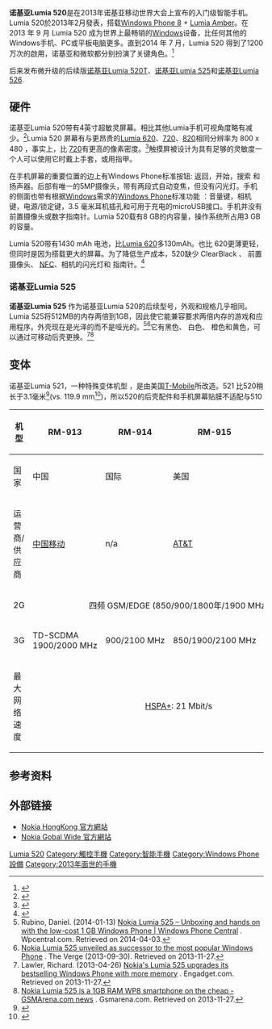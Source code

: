 {{Infobox Mobile
| name            = 诺基亚Lumia 520
| image           = Nokia Lumia 520 Windows Phone 8.1 ru.JPG
| imagesize       = 300
| manufacturer    = [[诺基亚|诺基亚]]
| caption         = 诺基亚Lumia 520
| carrier         = 
| available       = 2013年3月31日([[亞洲|亞洲]])
| series          = [[Lumia|Lumia]]
| type            = [[智能手机|智能手机]]
| predecessor     = [[诺基亚Lumia_510|诺基亚Lumia 510]]
| successor       = [[诺基亚Lumia_525|诺基亚Lumia 525]]
| status          = 2013年2月發表
| form            = 直立式手機<br />黃、白、黑、紅
| size            = 119.9×64×9.9（[[毫米|毫米]]）
| weight          = 124[[克|克]]
| networks        = [[GSM|GSM]] 1800 / 1900 / 850 / 900<br />[[WCDMA|WCDMA]] Band I (2100) / Band II (1900) / Band V (850) / Band VIII (900)
| os              = [[Windows_Phone_8|Windows Phone 8]]
| cpu             = [[Snapdragon|Snapdragon]] S4 MSM8227 雙核心 1.0 [[GHz|GHz]]+Aderno 305圖形處理器
| screen          = 800 × 480[[畫素|畫素]] 4[[英寸|英寸]]
| input           = [[電容式|電容式]][[觸控螢幕|觸控螢幕]]
| interior_memory = 8GB
| memory_card     = 支援32GB 的 [[SDHC|SDHC]]，與超過 32GB 的 [[SDXC|SDXC]]
| memory          = 512MB
| connectivity    = Dual Transfer Mode (MSC 12)<br />[[EDGE|EDGE]] Class B<br />[[GPRS|GPRS]] Class B<br />[[HSDPA|HSDPA]]+ Dual Carrier Cat24 42 Mbps<br />[[HSUPA|HSUPA]] Cat6 5.76 Mbps<br />[[WLAN|WLAN]] IEEE 802.11 a/b/g/n<br />[[蓝牙|蓝牙]]4.0<br />[[MicroUSB|MicroUSB]]
| battery         = BL-5J 3.7V 1430 [[mAh|mAh]]<br />最長待機時間16 天（3G）<br />最長2G通話時間17.4小時<br />最長3G通話時間9.7小時<br />音樂最長播放時間52小時
| camera          = 500萬畫素<br />照相最大解析度1280 × 720 Pixel(s)<br />两段式自动对焦<br />相機焦距10[[公釐|公釐]]、[[光圈|光圈]]f/1.9<br />720p錄影<br />（[[HD|HD]] 1280 × 720畫素、30 fps）
| ringtone        = 
| music           = 支援編碼：MP3、AMR-WB、AMR-NB、WMA 10 Pro、WMA 9、AAC LC、AAC+/HEAAC、eAAC+/HEAACv2<br />支援播放格式：ASF、WAV、MP4、AAC、AMR、MP3、M4A、WMA、3GP、3G2
}}

'''诺基亚Lumia 520'''是在2013年诺基亚移动世界大会上宣布的入门级智能手机。Lumia 520於2013年2月發表，搭载[[Windows_Phone_8|Windows Phone 8]] + [[Lumia_Amber|Lumia Amber]]。在 2013 年 9 月 Lumia 520 成为世界上最畅销的[[Windows|Windows]]设备，比任何其他的Windows手机、PC或平板电脑更多。直到2014 年 7 月，Lumia 520 得到了1200万次的啟用，诺基亚和微软都分别扮演了关键角色。<ref>{{Cite web |url=http://betanews.com/2014/07/15/nokia-lumia-520-activations-exceed-12-million-windows-phone-ecosystem-grows/ |title=存档副本 |accessdate=2014-09-06 |archive-date=2014-07-19 |archive-url=https://web.archive.org/web/20140719023346/http://betanews.com/2014/07/15/nokia-lumia-520-activations-exceed-12-million-windows-phone-ecosystem-grows/ |dead-url=no }}</ref>

后来发布微升级的后续版[[诺基亚Lumia_520T|诺基亚Lumia 520T]]、[[诺基亚Lumia_525|诺基亚Lumia 525]]和[[诺基亚Lumia_526|诺基亚Lumia 526]].

==硬件==
诺基亚Lumia 520带有4英寸超敏灵屏幕。相比其他Lumia手机可视角度略有减少。<ref>{{cite web |url=http://www.fonearena.com/blog/67051/nokia-lumia-520-review.html |title=Nokia Lumia 520 Review |last=Bhutani |first=Dhruv |date=2013-04-16 |publisher=Fone Arena |accessdate=2014-05-21 |archive-date=2017-06-17 |archive-url=https://web.archive.org/web/20170617154833/http://www.fonearena.com/blog/67051/nokia-lumia-520-review.html |dead-url=no }}</ref>Lumia 520 屏幕有与更昂贵的[[Lumia_620|Lumia 620]]、[[Lumia_720|720]]、[[Lumia_820|820]]相同分辨率为 800 x 480 ，事实上，比 [[Lumia_720|720]]有更高的像素密度。<ref>{{cite web |url=http://reviews.cnet.co.uk/mobile-phones/nokia-lumia-520-review-50010925 |title=Nokia Lumia 520 review |last=Hoyle |first=Andrew |date=2013-04-15 |work=CNET UK |publisher=CBS Interactive |accessdate=2014-05-21 |archiveurl=https://web.archive.org/web/20130418002809/http://reviews.cnet.co.uk/mobile-phones/nokia-lumia-520-review-50010925 |archivedate=2013-04-18 |deadurl=yes }}</ref>触摸屏被设计为具有足够的灵敏度一个人可以使用它时戴上手套，或用指甲。

在手机屏幕的重要位置的边上有Windows Phone标准按钮: 返回，开始，搜索 和扬声器。后部有唯一的5MP摄像头，带有两段式自动变焦，但没有闪光灯。手机的侧面也带有根据[[Windows|Windows]]需求的[[Windows_Phone|Windows Phone]]标准功能 ：音量键，相机键，电源/锁定键，3.5 毫米耳机插孔和可用于充电的microUSB接口。手机并没有前置摄像头或数字指南针。Lumia 520载有8 GB的内容量，操作系统所占用3 GB的容量。

Lumia 520带有1430 mAh 电池，比[[Lumia_620|Lumia 620]]多130mAh。也比 620更薄更轻，但同时是因为搭载更大的屏幕。为了降低生产成本，520缺少 ClearBlack 、 前置摄像头、 [[近場通訊|NFC]]、相机的闪光灯和 指南针。<ref>{{cite web |url=http://www.techradar.com/reviews/phones/mobile-phones/nokia-lumia-520-1133192/review |title=Nokia Lumia 520 review |last1=Rogerson |first1=James |last2=Parsons |first2=Jeff |date=2013-04-04 |work=TechRadar |publisher=Future |accessdate=2013-08-23 |archive-date=2017-11-19 |archive-url=https://web.archive.org/web/20171119225241/http://www.techradar.com/reviews/phones/mobile-phones/nokia-lumia-520-1133192/review |dead-url=no }}</ref>

===诺基亚Lumia 525===
'''诺基亚Lumia 525''' 作为诺基亚Lumia 520的后续型号，外观和规格几乎相同。Lumia 525将512MB的内存两倍到1GB，因此使它能兼容要求两倍内存的游戏和应用程序。外壳现在是光泽的而不是哑光的。<ref>Rubino, Daniel. (2014-01-13) [http://www.wpcentral.com/nokia-lumia-525-unboxing Nokia Lumia 525 – Unboxing and hands on with the low-cost 1 GB Windows Phone | Windows Phone Central] {{Wayback|url=http://www.wpcentral.com/nokia-lumia-525-unboxing |date=20140815165118 }}. Wpcentral.com. Retrieved on 2014-04-03.</ref><ref>[http://www.theverge.com/2013/11/27/5150754/nokia-lumia-525-specifications-features-price-release-date Nokia Lumia 525 unveiled as successor to the most popular Windows Phone] {{Wayback|url=http://www.theverge.com/2013/11/27/5150754/nokia-lumia-525-specifications-features-price-release-date |date=20140814042902 }}. The Verge (2013-09-30). Retrieved on 2013-11-27.</ref>它有黑色、 白色、 橙色和黄色，可以通过可移动后壳更换。<ref>Lawler, Richard. (2013-04-26) [http://www.engadget.com/2013/11/27/nokias-lumia-525/ Nokia's Lumia 525 upgrades its bestselling Windows Phone with more memory] {{Wayback|url=http://www.engadget.com/2013/11/27/nokias-lumia-525/ |date=20141006150739 }}. Engadget.com. Retrieved on 2013-11-27.</ref><ref>[http://www.gsmarena.com/nokia_lumia_525_is_the_air_to_the_520-news-7263.php Nokia Lumia 525 is a 1GB RAM WP8 smartphone on the cheap - GSMArena.com news] {{Wayback|url=http://www.gsmarena.com/nokia_lumia_525_is_the_air_to_the_520-news-7263.php |date=20140820104753 }}. Gsmarena.com. Retrieved on 2013-11-27.</ref>

==变体==
诺基亚Lumia 521，一种特殊变体机型 ，是由美国[[T-Mobile|T-Mobile]]所改造。521 比520稍长于3.1毫米<ref>{{cite web |url=http://www.nokia.com/us-en/phones/phone/lumia521/specifications |title=Detailed specifications for the Nokia Lumia 521 |publisher=Nokia |accessdate=2013-07-08 |deadurl=yes |archiveurl=https://web.archive.org/web/2013/http://www.nokia.com/us-en/phones/phone/lumia521/specifications |archivedate=2012-11-30 }}</ref>(vs. 119.9 mm<ref>{{cite web |url=http://www.nokia.com/global/products/phone/lumia520/specifications |title=Detailed specifications for the Nokia Lumia 520 |publisher=Nokia |accessdate=2013-07-08 |deadurl=yes |archiveurl=https://web.archive.org/web/2013/http://www.nokia.com/global/products/phone/lumia520/specifications |archivedate=2012-11-30 }}</ref>)，所以520的后壳配件和手机屏幕贴膜不适配与510
{| class="wikitable"
|-
! 机型 !! RM-913 !! RM-914 !! RM-915!! RM-917
|-
| 国家|| 中国 || 国际 || 美国 || 美国
|-
| 运营商/供应商 || [[中国移动|中国移动]] || n/a  || [[AT&T|AT&T]] || [[T-Mobile_US|T-Mobile US]], [[MetroPCS|MetroPCS]]
|-
| 2G || colspan="4" style="text-align: center;" | 四频 GSM/EDGE (850/900/1800年/1900 MHz)
|-
| 3G|| TD-SCDMA 1900/2000 MHz || 900/2100 MHz || 850/1900/2100 MHz || 850/[[Advanced_Wireless_Services|AWS]]/1900
|-
| 最大网络速度|| colspan="4" style="text-align: center;" | [[HSPA+|HSPA+]]: 21 Mbit/s
|}

==参考资料==
{{reflist}}
==外部链接==
* [https://web.archive.org/web/20130622152238/http://www.nokia.com/hk-zh/products/phone/lumia520/specifications/ Nokia HongKong 官方網站]
* [https://web.archive.org/web/20140902094142/http://www.nokia.com/global/products/phone/lumia520/ Nokia Gobal Wide 官方網站]

{{Windows Phone}}
{{Nokia phones}}
{{Microsoft Lumia}}

[[Category:诺基亚手机|Lumia 520]]
[[Category:觸控手機|Category:觸控手機]]
[[Category:智能手機|Category:智能手機]]
[[Category:Windows_Phone設備|Category:Windows Phone設備]]
[[Category:2013年面世的手機|Category:2013年面世的手機]]